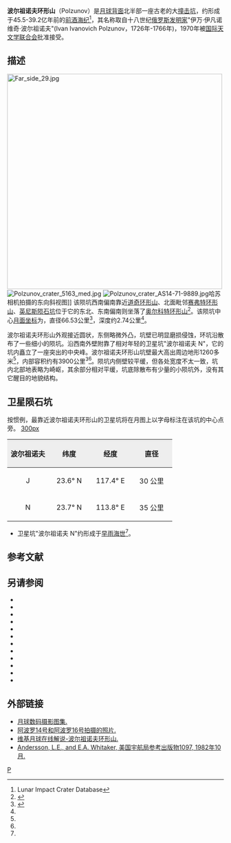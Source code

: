 {{lunar crater data|
 image=Polzunov crater AS16-M-3001 ASU.jpg|240px|
 caption=[[阿波罗16号|阿波罗16号]]拍摄的西北向斜视图|
 latitude=25.57|
 N_or_S=S|
 longitude=115.01|
 E_or_W=E|
 diameter=66.53公里|
 depth=2.74公里|
 colong=246|
 eponym=伊万·伊·波尔祖诺夫}}
'''波尔祖诺夫环形山'''（Polzunov）是[[月球背面|月球背面]]北半部一座古老的大[[撞击坑|撞击坑]]，约形成于45.5-39.2亿年前的[[前酒海纪|前酒海纪]]<ref name=LICD>Lunar Impact Crater Database</ref>，其名称取自十八世纪[[俄罗斯|俄罗斯]][[发明家|发明家]]"伊万·伊凡诺维奇·波尔祖诺夫"(Ivan Ivanovich Polzunov，1726年-1766年)，1970年被[[国际天文学联合会|国际天文学联合会]]批准接受。

==描述==
[[Image:Far_side_29.jpg|500px]]
[[Image:Polzunov_crater_5163_med.jpg|thumb]]
[[Image:Polzunov_crater_AS14-71-9889.jpg|thumb]]哈苏相机拍摄的东向斜视图]]  
该陨坑西南偏南靠近[[道奇环形山|道奇环形山]]、北面毗邻[[赛弗特环形山|赛弗特环形山]]、[[英尼斯陨石坑|英尼斯陨石坑]]位于它的东北、东南偏南则坐落了[[奥尔科特环形山|奥尔科特环形山]]<ref>{{Cite web |url=http://planetarynames.wr.usgs.gov/images/Lunar/lac_47_wac.pdf |title=Crater Olcott on the map LAC-47. |access-date=2016-12-26 |archive-url=https://web.archive.org/web/20161227054914/https://planetarynames.wr.usgs.gov/images/Lunar/lac_47_wac.pdf |archive-date=2016-12-27 |dead-url=yes }}</ref>。该陨坑中心[[月面坐标|月面坐标]]为{{Coord|25.57|N|115.01|E|globe:Moon|nogoogle=1|noosm=1}}，直径66.53公里<ref name="IAU">{{Cite web |url=http://planetarynames.wr.usgs.gov/Feature/4789 |title=Directory of the International Astronomical Union |access-date=2016-12-26 |archive-date=2019-08-05 |archive-url=https://web.archive.org/web/20190805211333/https://planetarynames.wr.usgs.gov/Feature/4789 |dead-url=no }}</ref>，深度约2.74公里<ref name="LICD"/>。

波尔祖诺夫环形山外观接近圆状，东侧略微外凸，坑壁已明显磨损侵蚀，环坑沿散布了一些细小的陨坑。沿西南外壁附靠了相对年轻的卫星坑"波尔祖诺夫 N"，它的坑内矗立了一座突出的中央峰。波尔祖诺夫环形山坑壁最大高出周边地形1260多米<ref name="LICD"/>，内部容积约有3900公里<sup>3</sup><ref name="LICD"/>。陨坑内侧壁较平缓，但各处宽度不太一致，坑内北部地表略为崎岖，其余部分相对平缓，坑底除散布有少量的小陨坑外，没有其它醒目的地貌结构。

==卫星陨石坑==
按惯例，最靠近波尔祖诺夫环形山的卫星坑将在月图上以字母标注在该坑的中心点旁。
[[image:Polzunov_sattelite_craters_map.jpg|300px]]

{| class="wikitable"
!width="25%" style="background:#eeeeee;" |波尔祖诺夫
!width="25%" style="background:#eeeeee;" |纬度
!width="25%" style="background:#eeeeee;" |经度
!width="25%" style="background:#eeeeee;" |直径
|-
|align="center"|J
|align="center"|23.6° N
|align="center"|117.4° E
|align="center"|30 公里
|-
|align="center"|N
|align="center"|23.7° N
|align="center"|113.8° E
|align="center"|35 公里
|}{{clear}}
* 卫星坑"波尔祖诺夫 N"约形成于[[早雨海世|早雨海世]]<ref name="LICD"/>。

==参考文献==
{{Reflist}}

==另请参阅==
{{refbegin}}
* {{cite book
  | last1 = Andersson
  | first1 = L. E.
  | last2 = Whitaker
  | first2 = E. A.
  | authorlink2 = Ewen Whitaker
  | date = 1982
  | title = [[NASA|NASA]] Catalogue of Lunar Nomenclature
  | publisher = NASA RP-1097
  | ref = harv
  }}
* {{cite web
  | last = Blue
  | first = Jennifer
  | date = July 25, 2007
  | title = Gazetteer of Planetary Nomenclature
  | publisher = [[United_States_Geological_Survey|USGS]]
  | url = http://planetarynames.wr.usgs.gov/
  | accessdate = 2007-08-05
  | ref = harv
  | archive-date = 2013-02-13
  | archive-url = https://www.webcitation.org/6EOCinkK0?url=http://planetarynames.wr.usgs.gov/
  | dead-url = no
  }}
* {{cite book
  | last1 = Bussey
  | first1 = B.
  | authorlink1 = Ben Bussey
  | last2 = Spudis
  | first2 = P.
  | authorlink2 = Paul Spudis
  | date = 2004
  | title = The Clementine Atlas of the Moon
  | publisher = Cambridge University Press
  | location = New York
  | isbn = 978-0-521-81528-4
  | ref = harv
  }}
* {{cite book
  | last1 = Cocks
  | first1 = Elijah E.
  | last2 = Cocks
  | first2 = Josiah C.
  | date = 1995
  | title = Who's Who on the Moon: A Biographical Dictionary of Lunar Nomenclature
  | url = https://archive.org/details/isbn_9780936389271
  | publisher = Tudor Publishers
  | isbn = 978-0-936389-27-1
  | ref = harv
  }}
* {{cite web
  | last = McDowell
  | first = Jonathan
  | date = July 15, 2007
  | url = http://host.planet4589.org/astro/lunar/
  | title = Lunar Nomenclature
  | publisher = Jonathan's Space Report
  | accessdate = 2007-10-24
  | ref = harv
  | archive-date = 2012-05-26
  | archive-url = https://www.webcitation.org/67wcYNfK3?url=http://host.planet4589.org/astro/lunar/
  | dead-url = no
  }}
* {{cite journal| last1 = Menzel| first1 = D. H.| last2 = Minnaert| first2 = M.| last3 = Levin| first3 = B.| last4 = Dollfus| first4 = A.| last5 = Bell| first5 = B.| title = Report on Lunar Nomenclature by the Working Group of Commission 17 of the IAU| doi = 10.1007/BF00171763| journal = Space Science Reviews| volume = 12| issue = 2| pages = 136–186| year = 1971| pmid = | pmc =| bibcode = 1971SSRv...12..136M| ref = harv}}
* {{cite book
  | first = Patrick
  | last = Moore
  | authorlink = Patrick Moore
  | date = 2001
  | title = On the Moon
  | url = https://archive.org/details/patrickmooreonmo00patr
  | publisher = Sterling Publishing Co
  | isbn = 978-0-304-35469-6
  | ref = harv
  }}
* {{cite book
  | first = Fred W.
  | last = Price
  | date = 1988
  | title = The Moon Observer's Handbook
  | publisher = Cambridge University Press
  | isbn = 978-0-521-33500-3
  | ref = harv
  }}
* {{cite book
  | last = Rükl
  | first = Antonín
  | authorlink = Antonín Rükl
  | date = 1990
  | title = Atlas of the Moon
  | publisher = Kalmbach Books
  | isbn = 978-0-913135-17-4
  | ref = harv
  }}
* {{cite book
  | last = Webb
  | first = Rev. T. W.
  | authorlink = Thomas William Webb
  | date = 1962
  | title = Celestial Objects for Common Telescopes
  | url = https://archive.org/details/celestialobjects00webb
  | edition = 6th revised
  | publisher = Dover
  | isbn = 978-0-486-20917-3
  | ref = harv
  }}
* {{cite book
  | first = Ewen A.
  | last = Whitaker
  | authorlink = Ewen Whitaker
  | date = 1999
  | title = Mapping and Naming the Moon
  | publisher = Cambridge University Press
  | isbn = 978-0-521-62248-6
  | ref = harv
  }}
* {{cite book
  | first = Peter T.
  | last = Wlasuk
  | date = 2000
  | title = Observing the Moon
  | publisher = Springer
  | isbn = 978-1-85233-193-1
  | ref = harv
 }}
{{refend}}

==外部链接==
* [http://www.lpi.usra.edu/resources/lunar_orbiter/bin/srch_nam.shtml?Polzunov%7C0 月球数码摄影图集.] {{Wayback|url=http://www.lpi.usra.edu/resources/lunar_orbiter/bin/srch_nam.shtml?Polzunov%7C0 |date=20201127013601 }}
* [http://www.lpi.usra.edu/resources/apollo/search/feature/?feature=Polzunov 阿波罗14号和阿波罗16号拍摄的照片.] {{Wayback|url=http://www.lpi.usra.edu/resources/apollo/search/feature/?feature=Polzunov |date=20201127013538 }}
* [https://the-moon.wikispaces.com/Polzunov 维基月球在线解说-波尔祖诺夫环形山.] {{Wayback|url=https://the-moon.wikispaces.com/Polzunov |date=20180531121812 }}
* [http://planet4589.org/astro/lunar/RP-1097.pdf Andersson, L.E., and E.A. Whitaker, 美国宇航局参考出版物1097, 1982年10月.] {{Wayback|url=http://planet4589.org/astro/lunar/RP-1097.pdf |date=20141006125838 }}

[[Category:月球环形山|P]]
{{月球環形山 (O-Q)}}